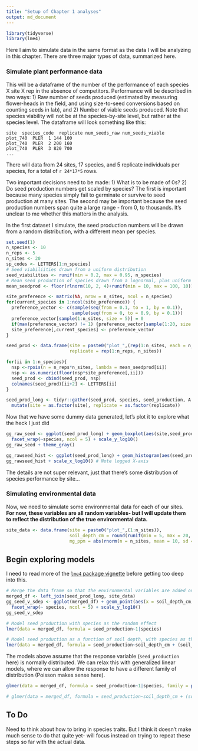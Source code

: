 ```yaml
---
title: "Setup of Chapter 1 analyses"
output: md_document
---
```


```r
library(tidyverse)
library(lme4)
```

Here I aim to simulate data in the same format as the data I will be analyzing in this chapter. There are three major types of data, summarized here.

### Simulate plant performance data

This will be a dataframe of the number of the performance of each species X site X rep in the absence of competitors. Performance will be described in two ways: 1) Raw number of seeds produced (estimated by measuring flower-heads in the field, and using size-to-seed conversions based on counting seeds in lab), and 2) Number of viable seeds produced. Note that species viability will not be at the species-by-site level, but rather at the species level. The dataframe will look something like this:

```
site  species_code  replicate num_seeds_raw num_seeds_viable
plot_740  PLER  1 144 100
plot_740  PLER  2 200 160
plot_740  PLER  3 820 700
...
```

There will data from 24 sites, 17 species, and 5 replicate individuals per species, for a total of `r 24*17*5` rows. 

Two important decisions need to be made: 1) What is to be made of 0s? 2) Do seed production numbers get scaled by species? The first is important because many species simply fail to germinate or survive to seed production at many sites. The second may be important because the seed production numbers span quite a large range - from 0, to thousands. It's unclear to me whether this matters in the analysis.

In the first dataset I simulate, the seed production numbers will be drawn from a random distribution, with a different mean per species. 

```r
set.seed(1)
n_species <- 10
n_reps <- 5
n_sites <- 20
sp_codes <- LETTERS[1:n_species]
# Seed viabiliities drawn from a uniform distribution
seed_viabilities <- runif(min = 0.2, max = 0.95, n_species)
# Mean seed production of species drawn from a lognormal, plus uniform noise
mean_seedprod <- floor(rlnorm(10, 2, 4)+runif(min = 10, max = 100, 10))

site_preference <- matrix(NA, nrow = n_sites, ncol = n_species)
for(current_species in 1:ncol(site_preference)) {
  preference_vector <- c(sample(seq(from = 0.1, to = 1, by = 0.1)),
                         sample(seq(from = 0, to = 0.9, by = 0.1)))
  preference_vector[sample(1:n_sites, size = 5)] = 0
  if(max(preference_vector) != 1) {preference_vector[sample(1:20, size = 1)] = 1}
  site_preference[,current_species] <- preference_vector
}

seed_prod <- data.frame(site = paste0("plot_",(rep(1:n_sites, each = n_reps))),
                        replicate = rep(1:n_reps, n_sites))

for(ii in 1:n_species){
  nsp <-rpois(n = n_reps*n_sites, lambda = mean_seedprod[ii])
  nsp <- as.numeric(floor(nsp*site_preference[,ii]))
  seed_prod <- cbind(seed_prod, nsp)
  colnames(seed_prod)[ii+2] <- LETTERS[ii]
}

seed_prod_long <- tidyr::gather(seed_prod, species, seed_production, A:J) %>% tbl_df %>% 
  mutate(site = as.factor(site), replicate = as.factor(replicate))

```

Now that we have some dummy data generated, let's plot it to explore what the heck I just did

```r
gg_raw_seed <- ggplot(seed_prod_long) + geom_boxplot(aes(site,seed_production+1)) + 
  facet_wrap(~species, ncol = 5) + scale_y_log10()
gg_raw_seed + theme_gray()

gg_rawseed_hist <- ggplot(seed_prod_long) + geom_histogram(aes(seed_production+1))
gg_rawseed_hist + scale_x_log10() # Note logged X-axis
```

The details are not super relevant, just that there's some distribution of species performance by site...

### Simulating environmental data

Now, we need to simulate some environmental data for each of our sites.
**For now, these variables are all random variables- but I will update them to reflect the distribution of the true environmental data. **

```r
site_data <- data.frame(site = paste0("plot_",(1:n_sites)),
                        soil_depth_cm = round(runif(min = 5, max = 20, n = n_sites),digits = 2),
                        mg_ppm = abs(rnorm(n = n_sites, mean = 10, sd = 2)))
```

## Begin exploring models

I need to read more of the [`lme4` package vignette](https://cran.r-project.org/web/packages/lme4/vignettes/lmer.pdf) before getting too deep into this.

```r
# Merge the data frame so that the environmental variables are added on.
merged_df <- left_join(seed_prod_long, site_data)
gg_seed_v_sdep <- ggplot(merged_df) + geom_point(aes(x = soil_depth_cm, y = seed_production+1)) + 
  facet_wrap(~ species, ncol = 5) + scale_y_log10()
gg_seed_v_sdep

# Model seed production with species as the random effect
lmer(data = merged_df, formula = seed_production~1|species)

# Model seed production as a function of soil depth, with species as the random effect
lmer(data = merged_df, formula = seed_production~soil_depth_cm + (soil_depth_cm|species))
```

The models above assume that the response variable (`seed_production` here) is normally distributed. We can relax this with generalized linear models, where we can allow the response to have a different family of distribution (Poisson makes sense here).

```r
glmer(data = merged_df, formula = seed_production~1|species, family = poisson(link = log), control=glmerControl(optimizer="bobyqa"))

# glmer(data = merged_df, formula = seed_production~soil_depth_cm + (soil_depth_cm|species), family = poisson(link = log), control=glmerControl(optimizer="bobyqa"))
```
## To Do

Need to think about how to bring in species traits. But I think it doesn't make much sense to do that quite yet- will focus instead on trying to repeat these steps so far with the actual data. 